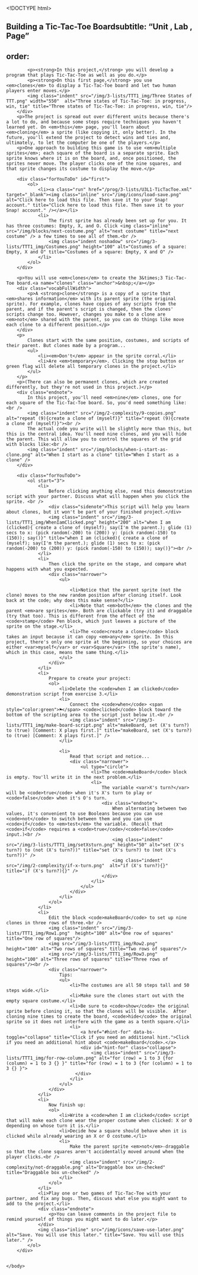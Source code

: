 <!DOCTYPE html>
<html lang="en">
    <head>
		<meta http-equiv="content-type" content="text/html; charset=utf-8" />
        <script type="text/javascript" src="/llab/loader.js"></script>
        <title>Unit 3 Lab 1: Dealing with Complexity, Page 5</title>
    </head>

    <body> 
		## Building a Tic-Tac-Toe Boardsubtitle: "Unit , Lab , Page"
order:
---
        <div class="learn">
            <p><strong>In this project,</strong> you will develop a program that plays Tic-Tac-Toe as well as you do.</p>
            <p><strong>On this first page,</strong> you use <em>clones</em> to display a Tic-Tac-Toe board and let two human players enter moves.</p>
            <img class="indent" src="/img/3-lists/TTT1_img/Three States of TTT.png" width="550"  alt="Three states of Tic-Tac-Toe: in progress, win, tie" title="Three states of Tic-Tac-Toe: in progress, win, tie"/>
        </div>
		<p>The project is spread out over different units because there's a lot to do, and because some steps require techniques you haven't learned yet. On <em>this</em> page, you'll learn about <em>cloning</em> a sprite (like copying it, only better). In the future, you'll extend the project to detect wins and ties and, ultimately, to let the computer be one of the players.</p>
		<p>One approach to building this game is to use <em>multiple sprites</em>; each square of the board is a separate sprite. Each sprite knows where it is on the board, and, once positioned, the sprites never move. The player clicks one of the nine squares, and that sprite changes its costume to display the move.</p>
        
        <div class="forYouToDo" id="first">
            <ol>
                <li><a class="run" href="/prog/3-lists/U3L1-TicTacToe.xml" target="_blank"><img class="inline" src="/img/icons/load-save.png" alt="Click here to load this file. Then save it to your Snap! account." title="Click here to load this file. Then save it to your Snap! account." /></a></li>
                <li>
                	The first sprite has already been set up for you. It has three costumes: Empty, X, and O. Click <img class="inline" src="/img/blocks/next-costume.png" alt="next costume" title="next costume" /> a few times to see all of them.<br />
                    <img class="indent noshadow" src="/img/3-lists/TTT1_img/Costumes.png" height="100" alt="Costumes of a square: Empty, X and O" title="Costumes of a square: Empty, X and O" />
				</li>
            </ol>
        </div>
        
        <p>You will use <em>clones</em> to create the 3&times;3 Tic-Tac-Toe board.<a name="clones" class="anchor">&nbsp;</a></p>
        <div class="vocabFullWidth">
            <p>A <strong>clone</strong> is a copy of a sprite that <em>shares information</em> with its parent sprite (the original sprite). For example, clones have copies of any scripts from the parent, and if the parent's script is changed, then the clones' scripts change too. However, changes you make to a clone are <em>not</em> shared with the parent, so you can do things like move each clone to a different position.</p>
        </div>
        <p>
            Clones start with the same position, costumes, and scripts of their parent. But clones made by a program...
			<ul>
                <li><em>Don't</em> appear in the sprite corral.</li>
                <li>Are <em>temporary</em>. Clicking the stop button or green flag will delete all temporary clones in the project.</li>
            </ul>
        </p>
		<p>(There can also be permanent clones, which are created differently, but they're not used in this project.)</p>
		<div class="endnote">
			In this project, you'll need <em>nine</em> clones, one for each square of the Tic-Tac-Toe board. So, you'd need something like:<br />
			<img class="indent" src="/img/2-complexity/9-copies.png" alt="repeat (9){create a clone of (myself)}" title="repeat (9){create a clone of (myself)}"><br />
			The actual code you write will be slightly more than this, but this is the central idea. You'll need nine clones, and you will hide the parent. This will allow you to control the squares of the grid with blocks like:<br />
			<img class="indent" src="/img/blocks/when-i-start-as-clone.png" alt="When I start as a clone" title="When I start as a clone" />
		</div>
        
        <div class="forYouToDo">
			<ol start="3">
	            <li>
                    Before clicking anything else, read this demonstration script with your partner. Discuss what will happen when you click the sprite. <br />
                    <div class="sidenote">This script will help you learn about clones, but it won't be part of your finished project.</div>
                    <img class="indent" src="/img/3-lists/TTT1_img/WhenIamClicked.png" height="200" alt="when I am (clicked){ create a clone of (myself); say(I'm the parent.); glide (1) secs to x: (pick random(-200) to (200)) y: (pick random(-150) to (150)); say()}" title="when I am (clicked){ create a clone of (myself); say(I'm the parent.); glide (1) secs to x: (pick random(-200) to (200)) y: (pick random(-150) to (150)); say()}"><br />
                </li>
                <li>
                	Then click the sprite on the stage, and compare what happens with what you expected.
                    <div class="narrower">				
                    	<ul>
                        	
							<li>Notice that the parent sprite (not the clone) moves to the new random position after cloning itself. Look back at the code; why does this make sense?</li>
                    		<li>Note that <em>both</em> the clones and the parent <em>are sprites</em>. Both are clickable (try it) and draggable (try that too). This is different from the effect of the <code>stamp</code> Pen block, which just leaves a picture of the sprite on the stage.</li>
                            <li>The <code>create a clone</code> block takes an input because it can copy <em>any</em> sprite. In this project, there's only one sprite at the beginning, so your choices are either <var>myself</var> or <var>Square</var> (the sprite's name), which in this case, means the same thing.</li>
						</ul>
					</div>           
                </li>
                <li>
                    Prepare to create your project:
                    <ol>
                        <li>Delete the <code>when I am clicked</code> demonstration script from exercise 3.</li>
                        <li>
                            Connect the <code>when</code> <span style="color:green">⚑</span> <code>clicked</code> block toward the bottom of the scripting area to the script just below it.<br />
                            <img class="indent" src="/img/3-lists/TTT1_img/make-board-script.png" alt="makeBoard, set (X's turn?) to (true) [Comment: X plays first.]" title="makeBoard, set (X's turn?) to (true) [Comment: X plays first.]" />
                        </li> 
                    	
						<li>
                            Read that script and notice...             
                            <div class="narrower">
                                <ul type="circle">
                                    <li>The <code>makeBoard</code> block is empty. You'll write it in the next problem.</li>
                                    <li>
                                        The variable <var>X's turn?</var> will be <code>true</code> when it's X's turn to play or <code>false</code> when it's O's turn. 
                                        <div class="endnote">
                                            When alternating between two values, it's convenient to use Booleans because you can use <code>not</code> to switch between them and you can use <code>if</code> to <em>test</em> the variable. (Recall that <code>if</code> requires a <code>true</code>/<code>false</code> input.)<br />
                                            <img class="indent" src="/img/3-lists/TTT1_img/setXsturn.png" height="50" alt="set (X's turn?) to (not (X's turn?))" title="set (X's turn?) to (not (X's turn?))" />
                                            <img class="indent" src="/img/2-complexity/if-x-turn.png"  alt="if (X's turn?){}" title="if (X's turn?){}" />
                                        </div>
                                    </li>
                                </ul>
                            </div>
                        </li>
					</ol>            
				</li>
                <li>
                    Edit the block <code>makeBoard</code> to set up nine clones in three rows of three.<br />
                    <img class="indent" src="/img/3-lists/TTT1_img/Row1.png"  height="100" alt="One row of squares" title="One row of squares"/>
                    <img src="/img/3-lists/TTT1_img/Row2.png"  height="100" alt="Two rows of squares" title="Two rows of squares"/>
                    <img src="/img/3-lists/TTT1_img/Row3.png"  height="100" alt="Three rows of squares" title="Three rows of squares"/><br />
                    <div class="narrower">
                        Tips:
                        <ul>
                            <li>The costumes are all 50 steps tall and 50 steps wide.</li>
                            <li>Make sure the clones start out with the empty square costume.</li>
                            <li>Be sure to <code>show</code> the original sprite before cloning it, so that the clones will be visible.  After cloning nine times to create the board, <code>hide</code> the original sprite so it does not interfere with the game as a tenth square.</li>
                            <li>
                                <a href="#hint-for" data-bs-toggle="collapse" title="Click if you need an additional hint.">Click if you need an additional hint about <code>makeBoard</code>.</a>
                                <div id="hint-for" class="collapse">
                                	<img class="indent" src="/img/3-lists/TTT1_img/for-row-column.png" alt="for (row) = 1 to 3 {for (column) = 1 to 3 {} }" title="for (row) = 1 to 3 {for (column) = 1 to 3 {} }">
                              </div>
							</li>
                        </ul>
                    </div>
                </li>
                <li>
                    Now finish up:
                    <ol>
                        <li>Write a <code>when I am clicked</code> script that will make each clone wear the proper costume when clicked: X or O depending on whose turn it is.</li>
                        <li>Decide how a square should behave when it is clicked while already wearing an X or O costume.</li>
                        <li>
                            Make the parent sprite <em>not</em>-draggable so that the clone squares aren't accidentally moved around when the player clicks.<br />
                            <img class="indent" src="/img/2-complexity/not-draggable.png" alt="Draggable box un-checked" title="Draggable box un-checked" />
                    	</li>
                	</ol>
                </li>
                <li>Play one or two games of Tic-Tac-Toe with your partner, and fix any bugs. Then, discuss what else you might want to add to the project.</li>
                <div class="endnote">
                    <p>You can leave comments in the project file to remind yourself of things you might want to do later.</p>
                </div>
                <img class="inline" src="/img/icons/save-use-later.png" alt="Save. You will use this later." title="Save. You will use this later." />
            </ol>
		</div>		
		
    
    </body>
</html>
